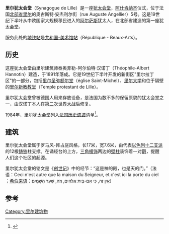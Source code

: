 {{Infobox religious building
| building_name    =里尔犹太会堂 
| image          = Lille synagogue ter.jpg
| native_name       = Synagogue de Lille
| location       = [[里尔|里尔]]
| country        = 法国
| province    = [[北部省_(法国)|北部省]]
| religious_affiliation  = [[犹太教|犹太教]]
| year_completed      = 1891
| architect     = 泰奥菲勒-阿尔伯特·汉诺丁
| architecture_style  = 罗马风-拜占庭
}}
'''里尔犹太会堂'''（Synagogue de Lille）是一座[[犹太会堂|犹太会堂]]，[[阿什肯纳齐|阿什肯纳齐]]仪式，位于法国[[北部省_(法国)|北部省]][[里尔|里尔]]的奥古斯特·安杰利尔街（rue Auguste Angellier）5号。这是19世纪下半叶从中欧国家大规模移民进入的[[阿尔萨斯|阿尔萨斯]]犹太人，在北部省建造的第一座犹太会堂。

服务此处的[[地铁站|地铁站]]是[[共和国-美术馆站|共和国-美术馆站]]（République - Beaux-Arts）。

==历史==
这座犹太会堂由里尔建筑师泰奥菲勒-阿尔伯特·汉诺丁（Théophile-Albert Hannotin）建造，于1891年落成。它是19世纪下半叶开发的新街区"里尔拉丁区"的一部分，包括[[里尔圣弥额尔堂|里尔圣弥额尔堂]]（église Saint-Michel）、[[里尔大学|里尔大学]]和位于隔壁的[[里尔新教教堂|里尔新教教堂]]（Temple protestant de Lille）。

里尔犹太会堂曾被德国人用来存放设备，是法国为数不多的保留原貌的犹太会堂之一，由汉诺丁本人在[[第二次世界大战|第二次世界大战]]后修复。

1984年，里尔犹太会堂列入[[法国历史遗迹|法国历史遗迹]]清单<ref>{{Mérimée|PA00107727|type=inscrit}}</ref>。

==建筑==
里尔犹太会堂属于罗马风-拜占庭风格，长17米，宽7.6米，由代表[[以色列十二支派|以色列十二支派]]的12根[[铸铁|铸铁]]柱支撑。在诵经台的上方，[[三角楣饰|三角楣饰]]两边的[[壁柱|壁柱]]装饰着一对[[鹳|鹳]]，提醒人们这个社区的起源。

里尔犹太会堂的铭文是《[[创世记|创世记]]》中的经节：“这是神的殿，也是天的门。”（法语：Ceci n'est autre que la maison du Seigneur, et c'est ici la porte du ciel ；[[希伯来语|希伯来语]]：אֵין זֶה, כִּי אִם-בֵּית אֱלֹהִים, וְזֶה, שַׁעַר הַשָּׁמָיִם）

== 参考 ==
<references />
[[Category:里尔建筑物|Category:里尔建筑物]]